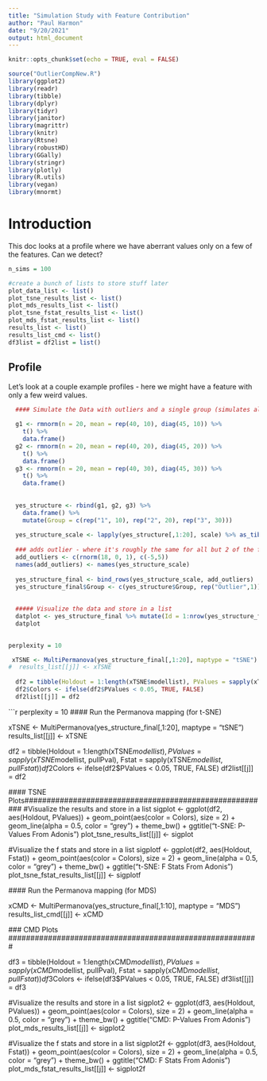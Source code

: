 ```yaml
---
title: "Simulation Study with Feature Contribution"
author: "Paul Harmon"
date: "9/20/2021"
output: html_document
---
```


```r
knitr::opts_chunk$set(echo = TRUE, eval = FALSE)

source("OutlierCompNew.R")
library(ggplot2)
library(readr)
library(tibble)
library(dplyr)
library(tidyr)
library(janitor)
library(magrittr)
library(knitr)
library(Rtsne)
library(robustHD)
library(GGally)
library(stringr)
library(plotly)
library(R.utils)
library(vegan)
library(mnormt)

```


# Introduction

This doc looks at a profile where we have aberrant values only on a few of the features. Can we detect? 

```r

n_sims = 100

#create a bunch of lists to store stuff later
plot_data_list <- list()
plot_tsne_results_list <- list()
plot_mds_results_list <- list()
plot_tsne_fstat_results_list <- list()
plot_mds_fstat_results_list <- list()
results_list <- list()
results_list_cmd <- list()
df3list = df2list = list()

```



## Profile


Let's look at a couple example profiles - here we might have a feature with only a few weird values. 



```r

  
  #### Simulate the Data with outliers and a single group (simulates all from one group with mean 40)
  
  g1 <- rmnorm(n = 20, mean = rep(40, 10), diag(45, 10)) %>%
    t() %>%
    data.frame()
  g2 <- rmnorm(n = 20, mean = rep(40, 20), diag(45, 20)) %>%
    t() %>%
    data.frame()
  g3 <- rmnorm(n = 20, mean = rep(40, 30), diag(45, 30)) %>%
    t() %>%
    data.frame()
  
  
  yes_structure <- rbind(g1, g2, g3) %>%
    data.frame() %>%
    mutate(Group = c(rep("1", 10), rep("2", 20), rep("3", 30)))
  
  yes_structure_scale <- lapply(yes_structure[,1:20], scale) %>% as_tibble()
  
  ### adds outlier - where it's roughly the same for all but 2 of the features
  add_outliers <- c(rnorm(18, 0, 1), c(-5,5))
  names(add_outliers) <- names(yes_structure_scale)
  
  yes_structure_final <- bind_rows(yes_structure_scale, add_outliers) 
  yes_structure_final$Group <- c(yes_structure$Group, rep("Outlier",1))
  
  
  ##### Visualize the data and store in a list
  datplot <- yes_structure_final %>% mutate(Id = 1:nrow(yes_structure_final), Alpha = ifelse(Group %in% 'Outlier', 1,0.8)) %>%  pivot_longer(1:20) %>% ggplot(aes(name, value, color = Group, group = Id, alpha = Alpha)) + geom_line() + geom_point() + ggtitle("Simulated Data with Outliers Added In") + guides(alpha = FALSE)
  datplot
  


```


```r
perplexity = 10

 xTSNE <- MultiPermanova(yes_structure_final[,1:20], maptype = "tSNE")
#  results_list[[j]] <- xTSNE
  
  df2 = tibble(Holdout = 1:length(xTSNE$modellist), PValues = sapply(xTSNE$modellist, pullPval), Fstat = sapply(xTSNE$modellist, pullFstat))
  df2$Colors <- ifelse(df2$PValues < 0.05, TRUE, FALSE)
  df2list[[j]] = df2
```




```r
perplexity = 10
  #### Run the Permanova mapping (for t-SNE)
  
  xTSNE <- MultiPermanova(yes_structure_final[,1:20], maptype = "tSNE")
  results_list[[j]] <- xTSNE
  
  df2 = tibble(Holdout = 1:length(xTSNE$modellist), PValues = sapply(xTSNE$modellist, pullPval), Fstat = sapply(xTSNE$modellist, pullFstat))
  df2$Colors <- ifelse(df2$PValues < 0.05, TRUE, FALSE)
  df2list[[j]] = df2
  
  #### TSNE Plots########################################################
  #Visualize the results and store in a list
  sigplot <- ggplot(df2, aes(Holdout, PValues)) + geom_point(aes(color = Colors), size = 2) + geom_line(alpha = 0.5, color = "grey") + theme_bw() + ggtitle("t-SNE: P-Values From Adonis")
  plot_tsne_results_list[[j]] <- sigplot
  
  #Visualize the f stats and store in a list
  sigplotf <- ggplot(df2, aes(Holdout, Fstat)) + geom_point(aes(color = Colors), size = 2) + geom_line(alpha = 0.5, color = "grey") + theme_bw() + ggtitle("t-SNE: F Stats From Adonis")
  plot_tsne_fstat_results_list[[j]] <- sigplotf
  
  
  
   #### Run the Permanova mapping (for MDS)
  
   xCMD <- MultiPermanova(yes_structure_final[,1:10], maptype = "MDS")
  results_list_cmd[[j]] <- xCMD
  
  ### CMD Plots #########################################################
  
  df3 = tibble(Holdout = 1:length(xCMD$modellist), PValues = sapply(xCMD$modellist, pullPval), Fstat = sapply(xCMD$modellist, pullFstat))
    df3$Colors <- ifelse(df3$PValues < 0.05, TRUE, FALSE)
  df3list[[j]] = df3
  
  
  #Visualize the results and store in a list
  sigplot2 <- ggplot(df3, aes(Holdout, PValues)) + geom_point(aes(color = Colors), size = 2) + geom_line(alpha = 0.5, color = "grey") + theme_bw() + ggtitle("CMD: P-Values From Adonis")
  plot_mds_results_list[[j]] <- sigplot2
  
  #Visualize the f stats and store in a list
  sigplot2f <- ggplot(df3, aes(Holdout, Fstat)) + geom_point(aes(color = Colors), size = 2) + geom_line(alpha = 0.5, color = "grey") + theme_bw() + ggtitle("CMD: F Stats From Adonis")
  plot_mds_fstat_results_list[[j]] <- sigplot2f
